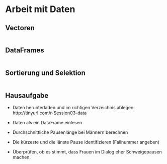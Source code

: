 # Arbeit mit Daten

## Vectoren
```r

```

## DataFrames
```r

```

## Sortierung und Selektion
```r

```

## Hausaufgabe
* Daten herunterladen und im richtigen Verzeichnis ablegen:
  http://tinyurl.com/r-Session03-data

* Daten als ein DataFrame einlesen

* Durchschnittliche Pausenlänge bei Männern berechnen

* Die kürzeste und die länste Pause identifizieren (Fallnummer angeben)

* Überprüfen, ob es stimmt, dass Frauen im Dialog eher Schweigepausen machen.